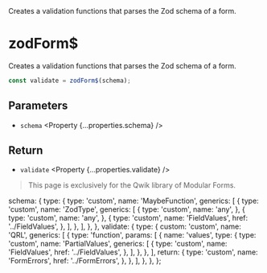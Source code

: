 
<Title>zodForm$</Title>
<Description>
  Creates a validation functions that parses the Zod schema of a form.
</Description>

# zodForm$

<Qwik block>

Creates a validation functions that parses the Zod schema of a form.

```ts
const validate = zodForm$(schema);
```

## Parameters

- `schema` <Property {...properties.schema} />

## Return

- `validate` <Property {...properties.validate} />

</Qwik>

<Solid block>

<HttpStatusCode code={404} />

> This page is exclusively for the Qwik library of Modular Forms.

</Solid>

  schema: {
    type: {
      type: 'custom',
      name: 'MaybeFunction',
      generics: [
        {
          type: 'custom',
          name: 'ZodType',
          generics: [
            {
              type: 'custom',
              name: 'any',
            },
            {
              type: 'custom',
              name: 'any',
            },
            {
              type: 'custom',
              name: 'FieldValues',
              href: '../FieldValues',
            },
          ],
        },
      ],
    },
  },
  validate: {
    type: {
      custom: 'custom',
      name: 'QRL',
      generics: [
        {
          type: 'function',
          params: [
            {
              name: 'values',
              type: {
                type: 'custom',
                name: 'PartialValues',
                generics: [
                  {
                    type: 'custom',
                    name: 'FieldValues',
                    href: '../FieldValues',
                  },
                ],
              },
            },
          ],
          return: {
            type: 'custom',
            name: 'FormErrors',
            href: '../FormErrors',
          },
        },
      ],
    },
  },
};
